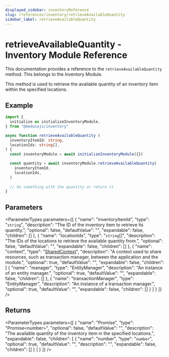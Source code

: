 ```yaml
---
displayed_sidebar: inventoryReference
slug: /references/inventory/retrieveAvailableQuantity
sidebar_label: retrieveAvailableQuantity
---
```



# retrieveAvailableQuantity - Inventory Module Reference

This documentation provides a reference to the `retrieveAvailableQuantity` method. This belongs to the Inventory Module.

This method is used to retrieve the available quantity of an inventory item within the specified locations.

## Example

```ts
import { 
  initialize as initializeInventoryModule,
} from "@medusajs/inventory"

async function retrieveAvailableQuantity (
  inventoryItemId: string,
  locationIds: string[],
) {
  const inventoryModule = await initializeInventoryModule({})

  const quantity = await inventoryModule.retrieveAvailableQuantity(
    inventoryItemId,
    locationIds,
  )
  
  // do something with the quantity or return it
}
```

## Parameters

<ParameterTypes parameters={[
  {
    "name": "inventoryItemId",
    "type": "`string`",
    "description": "The ID of the inventory item to retrieve its quantity.",
    "optional": false,
    "defaultValue": "",
    "expandable": false,
    "children": []
  },
  {
    "name": "locationIds",
    "type": "`string`[]",
    "description": "The IDs of the locations to retrieve the available quantity from.",
    "optional": false,
    "defaultValue": "",
    "expandable": false,
    "children": []
  },
  {
    "name": "context",
    "type": "[SharedContext](../../interfaces/SharedContext.mdx)",
    "description": "A context used to share resources, such as transaction manager, between the application and the module.",
    "optional": true,
    "defaultValue": "",
    "expandable": false,
    "children": [
      {
        "name": "manager",
        "type": "EntityManager",
        "description": "An instance of an entity manager.",
        "optional": true,
        "defaultValue": "",
        "expandable": false,
        "children": []
      },
      {
        "name": "transactionManager",
        "type": "EntityManager",
        "description": "An instance of a transaction manager.",
        "optional": true,
        "defaultValue": "",
        "expandable": false,
        "children": []
      }
    ]
  }
]} />

## Returns

<ParameterTypes parameters={[
  {
    "name": "Promise",
    "type": "Promise&#60;number&#62;",
    "optional": false,
    "defaultValue": "",
    "description": "The available quantity of the inventory item in the specified locations.",
    "expandable": false,
    "children": [
      {
        "name": "number",
        "type": "`number`",
        "optional": true,
        "defaultValue": "",
        "description": "",
        "expandable": false,
        "children": []
      }
    ]
  }
]} />
